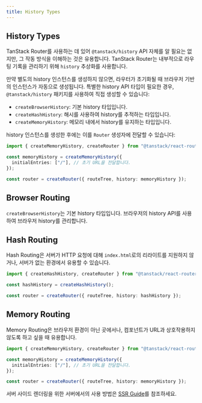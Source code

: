 ```yaml
---
title: History Types
---
```


## History Types

TanStack Router를 사용하는 데 있어 `@tanstack/history` API 자체를 알 필요는 없지만, 그 작동 방식을 이해하는 것은 유용합니다. TanStack Router는 내부적으로 라우팅 기록을 관리하기 위해 `history` 추상화를 사용합니다.

만약 별도의 history 인스턴스를 생성하지 않으면, 라우터가 초기화될 때 브라우저 기반의 인스턴스가 자동으로 생성됩니다. 특별한 history API 타입이 필요한 경우, `@tanstack/history` 패키지를 사용하여 직접 생성할 수 있습니다:

- `createBrowserHistory`: 기본 history 타입입니다.
- `createHashHistory`: 해시를 사용하여 history를 추적하는 타입입니다.
- `createMemoryHistory`: 메모리 내에서 history를 유지하는 타입입니다.

history 인스턴스를 생성한 후에는 이를 `Router` 생성자에 전달할 수 있습니다:

```ts
import { createMemoryHistory, createRouter } from "@tanstack/react-router";

const memoryHistory = createMemoryHistory({
  initialEntries: ["/"], // 초기 URL을 전달합니다.
});

const router = createRouter({ routeTree, history: memoryHistory });
```

## Browser Routing

`createBrowserHistory`는 기본 history 타입입니다. 브라우저의 history API를 사용하여 브라우저 history를 관리합니다.

## Hash Routing

Hash Routing은 서버가 HTTP 요청에 대해 `index.html`로의 리라이트를 지원하지 않거나, 서버가 없는 환경에서 유용할 수 있습니다.

```ts
import { createHashHistory, createRouter } from "@tanstack/react-router";

const hashHistory = createHashHistory();

const router = createRouter({ routeTree, history: hashHistory });
```

## Memory Routing

Memory Routing은 브라우저 환경이 아닌 곳에서나, 컴포넌트가 URL과 상호작용하지 않도록 하고 싶을 때 유용합니다.

```ts
import { createMemoryHistory, createRouter } from "@tanstack/react-router";

const memoryHistory = createMemoryHistory({
  initialEntries: ["/"], // 초기 URL을 전달합니다.
});

const router = createRouter({ routeTree, history: memoryHistory });
```

서버 사이드 렌더링을 위한 서버에서의 사용 방법은 [SSR Guide](./ssr.md#server-history)를 참조하세요.
